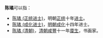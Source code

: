 '''陈璚'''可以指：
* [[陈璚_(正统进士)|陈璚 (正统进士)]]，明朝[[正统_(年号)|正统]]十年[[进士|进士]]。
* [[陈璚_(成化进士)|陈璚 (成化进士)]]，[[明朝|明朝]][[成化|成化]]十四年进士。
* [[陈璚_(清朝)|陈璚 (清朝)]]，[[清朝|清朝]][[咸豐|咸豐]]十一年[[廩生|廩生]]，书画家。
{{disambig}}